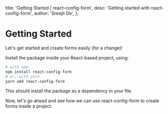 
  title: 'Getting Started | react-config-form',
  desc: 'Getting started with react-config-form',
  author: 'Sreejit De',
};

<Meta meta={meta} />

# Getting Started

Let's get started and create forms easily (for a change)!

Install the package inside your React-based project, using:

```bash
# with npm
npm install react-config-form
# or, with yarn
yarn add react-config-form
```

This should install the package as a dependency in your <InlineCode text="package.json" /> file.

Now, let's go ahead and see how we can use react-config-form to create forms inside a project.
